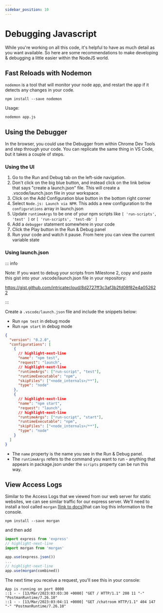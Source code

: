 ```yaml
---
sidebar_position: 10
---
```


# Debugging Javascript

While you're working on all this code, it's helpful to have as much detail as you want available. So here are some recommendations to make developing & debugging a little easier within the NodeJS world.


## Fast Reloads with Nodemon

`nodemon` is a tool that will monitor your node app, and restart the app if it detects any changes in your code.

```
npm install --save nodemon
```

Usage:
```
nodemon app.js
```

## Using the Debugger

In the browser, you could use the Debugger from within Chrome Dev Tools and step through your code. You can replicate the same thing in VS Code, but it takes a couple of steps.

### Using the UI

1. Go to the Run and Debug tab on the left-side navigation.
2. Don't click on the big blue button, and instead click on the link below that says "create a launch.json" file. This will create a .vscode/launch.json file in your workspace.
3. Click on the Add Configuration blue button in the bottom right corner
4. Select `Node.js: Launch via NPM`. This adds a new configuration to the `configurations` array in launch.json
5. Update `runtimeArgs` to be one of your npm scripts like `[ 'run-scripts', 'test' ]` or `[ 'run-scripts', 'test-db' ]`
6. Add a `debugger` statement somewhere in your code
7. Click the Play button in the Run & Debug panel
8. Run your code and watch it pause. From here you can view the current variable state

### Using launch.json

::: info

Note: If you want to debug your scripts from Milestone 2, copy and paste this gist into your .vscode/launch.json file in your repository:

https://gist.github.com/intricatecloud/8d2727ff3c3af3b2fd08f82e4a052622

:::

Create a `.vscode/launch.json` file and include the snippets below:
* Run `npm test` in debug mode
* Run `npm start` in debug mode

```json
{
  "version": "0.2.0",
  "configurations": [
    {
      // highlight-next-line
      "name": "npm test",
      "request": "launch",
      // highlight-next-line
      "runtimeArgs": ["run-script", "test"],
      "runtimeExecutable": "npm",
      "skipFiles": ["<node_internals>/**"],
      "type": "node"
    },
    {
      // highlight-next-line
      "name": "npm start",
      "request": "launch",
      // highlight-next-line
      "runtimeArgs": ["run-script", "start"],
      "runtimeExecutable": "npm",
      "skipFiles": ["<node_internals>/**"],
      "type": "node"
    }
  ]
}
```
* The `name` property is the name you see in the Run & Debug panel.
* The `runtimeArgs` refers to the command you want to run - anything that appears in package.json under the `scripts` property can be run this way.

## View Access Logs

Similar to the Access Logs that we viewed from our web server for static websites, we can see similar traffic for our express server. We'll need to install a tool called `morgan` [[link to docs](https://expressjs.com/en/resources/middleware/morgan.html)]that can log this information to the console.

```
npm install --save morgan
```

and then add

```js title="app.js"
import express from 'express'
// highlight-next-line
import morgan from 'morgan'

app.use(express.json())
...
// highlight-next-line
app.use(morgan(combined))
```

The next time you receive a request, you'll see this in your console:

```
App is running on port 8000
::1 - - [13/Mar/2023:03:03:30 +0000] "GET / HTTP/1.1" 200 11 "-" "PostmanRuntime/7.26.10"
::1 - - [13/Mar/2023:03:04:11 +0000] "GET /chatroom HTTP/1.1" 404 147 "-" "PostmanRuntime/7.26.10"
```
